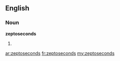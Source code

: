 ==English==

===Noun===
'''zeptoseconds'''

# {{plural of|[[zeptosecond]]}}

[[ar:zeptoseconds]]
[[fr:zeptoseconds]]
[[my:zeptoseconds]]
